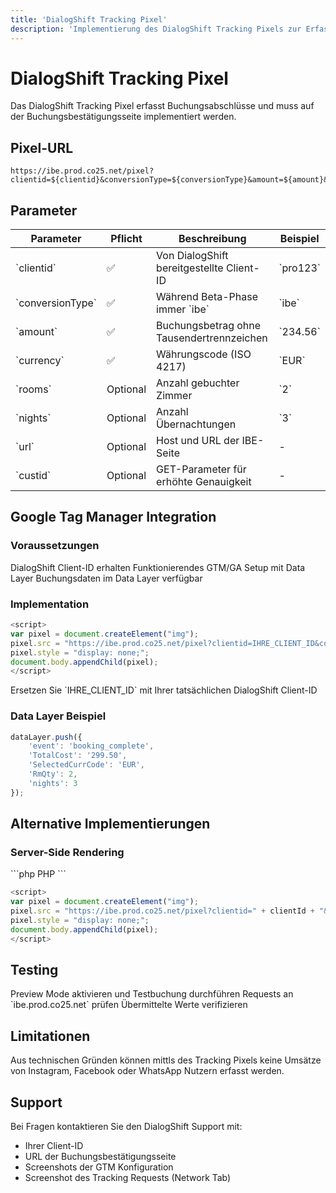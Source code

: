 ```yaml
---
title: 'DialogShift Tracking Pixel'
description: 'Implementierung des DialogShift Tracking Pixels zur Erfassung von Buchungsabschlüssen'
---
```


# DialogShift Tracking Pixel

Das DialogShift Tracking Pixel erfasst Buchungsabschlüsse und muss auf der Buchungsbestätigungsseite implementiert werden.

## Pixel-URL

```
https://ibe.prod.co25.net/pixel?clientid=${clientid}&conversionType=${conversionType}&amount=${amount}&currency=${currency}&rooms=${rooms}&nights=${nights}
```

## Parameter

<Table>
  <thead>
    <tr>
      <th>Parameter</th>
      <th>Pflicht</th>
      <th>Beschreibung</th>
      <th>Beispiel</th>
    </tr>
  </thead>
  <tbody>
    <tr>
      <td>`clientid`</td>
      <td>✅</td>
      <td>Von DialogShift bereitgestellte Client-ID</td>
      <td>`pro123`</td>
    </tr>
    <tr>
      <td>`conversionType`</td>
      <td>✅</td>
      <td>Während Beta-Phase immer `ibe`</td>
      <td>`ibe`</td>
    </tr>
    <tr>
      <td>`amount`</td>
      <td>✅</td>
      <td>Buchungsbetrag ohne Tausendertrennzeichen</td>
      <td>`234.56`</td>
    </tr>
    <tr>
      <td>`currency`</td>
      <td>✅</td>
      <td>Währungscode (ISO 4217)</td>
      <td>`EUR`</td>
    </tr>
    <tr>
      <td>`rooms`</td>
      <td>Optional</td>
      <td>Anzahl gebuchter Zimmer</td>
      <td>`2`</td>
    </tr>
    <tr>
      <td>`nights`</td>
      <td>Optional</td>
      <td>Anzahl Übernachtungen</td>
      <td>`3`</td>
    </tr>
    <tr>
      <td>`url`</td>
      <td>Optional</td>
      <td>Host und URL der IBE-Seite</td>
      <td>-</td>
    </tr>
    <tr>
      <td>`custid`</td>
      <td>Optional</td>
      <td>GET-Parameter für erhöhte Genauigkeit</td>
      <td>-</td>
    </tr>
  </tbody>
</Table>

## Google Tag Manager Integration

### Voraussetzungen

<Steps>
  <Step title="Client-ID">
    DialogShift Client-ID erhalten
  </Step>
  <Step title="E-Commerce Tracking">
    Funktionierendes GTM/GA Setup mit Data Layer
  </Step>
  <Step title="Data Layer">
    Buchungsdaten im Data Layer verfügbar
  </Step>
</Steps>

### Implementation

```javascript
<script>
var pixel = document.createElement("img"); 
pixel.src = "https://ibe.prod.co25.net/pixel?clientid=IHRE_CLIENT_ID&conversionType=ibe&amount={{TotalCost}}&currency={{SelectedCurrCode}}&rooms={{RmQty}}&nights={{nights}}"; 
pixel.style = "display: none;"; 
document.body.appendChild(pixel);
</script>
```

<Warning>
Ersetzen Sie `IHRE_CLIENT_ID` mit Ihrer tatsächlichen DialogShift Client-ID
</Warning>

### Data Layer Beispiel

```javascript
dataLayer.push({
    'event': 'booking_complete',
    'TotalCost': '299.50',
    'SelectedCurrCode': 'EUR',
    'RmQty': 2,
    'nights': 3
});
```

## Alternative Implementierungen

### Server-Side Rendering

<CodeGroup>
  ```php PHP
  <script>
  var pixel = document.createElement("img"); 
  pixel.src = "https://ibe.prod.co25.net/pixel?clientid=<?php echo $clientid; ?>&conversionType=ibe&amount=<?php echo $amount; ?>&currency=<?php echo $currency; ?>&rooms=<?php echo $rooms; ?>&nights=<?php echo $nights; ?>"; 
  pixel.style = "display: none;"; 
  document.body.appendChild(pixel);
  </script>
  ```
  
  ```javascript JavaScript
  <script>
  var pixel = document.createElement("img"); 
  pixel.src = "https://ibe.prod.co25.net/pixel?clientid=" + clientId + "&conversionType=ibe&amount=" + bookingAmount + "&currency=" + currencyCode + "&rooms=" + roomCount + "&nights=" + nightCount; 
  pixel.style = "display: none;";
  document.body.appendChild(pixel);
  </script>
  ```
</CodeGroup>

## Testing

<CardGroup cols={3}>
  <Card title="GTM Preview" icon="eye">
    Preview Mode aktivieren und Testbuchung durchführen
  </Card>
  <Card title="Network Tab" icon="network-wired">
    Requests an `ibe.prod.co25.net` prüfen
  </Card>
  <Card title="Parameter Check" icon="check-circle">
    Übermittelte Werte verifizieren
  </Card>
</CardGroup>

## Limitationen

<Note>
Aus technischen Gründen können mittls des Tracking Pixels keine Umsätze von Instagram, Facebook oder WhatsApp Nutzern erfasst werden.
</Note>

## Support

Bei Fragen kontaktieren Sie den DialogShift Support mit:
- Ihrer Client-ID
- URL der Buchungsbestätigungsseite
- Screenshots der GTM Konfiguration
- Screenshot des Tracking Requests (Network Tab) 